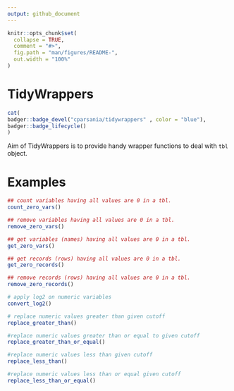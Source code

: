 ```yaml
---
output: github_document
---
```


<!-- README.md is generated from README.Rmd. Please edit that file -->

```r
knitr::opts_chunk$set(
  collapse = TRUE,
  comment = "#>",
  fig.path = "man/figures/README-",
  out.width = "100%"
)
```

# TidyWrappers

<!-- badges: start -->
```r
cat(
badger::badge_devel("cparsania/tidywrappers" , color = "blue"),
badger::badge_lifecycle()
)

```

<!-- badges: end -->

Aim of TidyWrappers is to provide handy wrapper functions to deal with `tbl` object.  

# Examples 
```r

## count variables having all values are 0 in a tbl. 
count_zero_vars()

## remove variables having all values are 0 in a tbl.
remove_zero_vars()

## get variables (names) having all values are 0 in a tbl.
get_zero_vars()

## get records (rows) having all values are 0 in a tbl.
get_zero_records()

## remove records (rows) having all values are 0 in a tbl.
remove_zero_records()

# apply log2 on numeric variables
convert_log2()

# replace numeric values greater than given cutoff
replace_greater_than()

#replace numeric values greater than or equal to given cutoff
replace_greater_than_or_equal()

#replace numeric values less than given cutoff
replace_less_than()

#replace numeric values less than or equal given cutoff
replace_less_than_or_equal()
```


